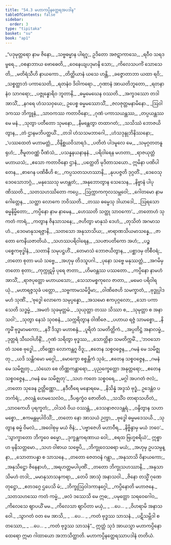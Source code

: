 ```yaml
---
title: "54.3 မဟာကပ္ပိနတ္ထေရအပဒါန"
tableOfContents: false
sidebar:
  order: 3
type: "tipitaka"
basket: "su"
book: "ap1"
---
```



<DynamicBreadcrumb />

<Division number="66" book="ap1" e="ch" v="20" p="434">

<Paragraph number="7017" type="verses" book="ap1">
_“ပဒုမုတ္တရော နာမ ဇိနော,_  
_သဗ္ဗဓမ္မာန ပါရဂူ;_  
ဥဒိတော အဇဋာကာသေ,_  
_ရဝီဝ သရဒမ္ဗရေ._  

</Paragraph>

</Division>
<Division number="67" book="ap1" e="ch" v="20" p="434">

<Paragraph number="7018" type="verses" book="ap1">
_ဝစနာဘာယ ဗောဓေတိ,_  
_ဝေနေယျပဒုမာနိ သော;_  
_ကိလေသပင်္ကံ သောသေတိ,_  
_မတိရံသီဟိ နာယကော._  

</Paragraph>

</Division>
<Division number="68" book="ap1" e="ch" v="20" p="434">

<Paragraph number="7019" type="verses" book="ap1">
_တိတ္ထိယာနံ ယသေ ဟန္တိ,_  
_ခဇ္ဇောတာဘာ ယထာ ရဝိ;_  
_သစ္စတ္ထာဘံ ပကာသေတိ,_  
_ရတနံဝ ဒိဝါကရော._  

</Paragraph>

</Division>
<Division number="69" book="ap1" e="ch" v="20" p="434">

<Paragraph number="7020" type="verses" book="ap1">
_ဂုဏာနံ အာယတိဘူတော,_  
_ရတနာနံဝ သာဂရော;_  
_ပဇ္ဇုန္နောရိဝ ဘူတာနိ,_  
_ဓမ္မမေဃေန ဝဿတိ._  

</Paragraph>

</Division>
<Division number="70" book="ap1" e="ch" v="20" p="434">

<Paragraph number="7021" type="verses" book="ap1">
_အက္ခဒဿော တဒါ အာသိံ,_  
_နဂရေ ဟံသသဝှယေ;_  
ဥပေစ္စ ဓမ္မမဿောသိံ,_  
_ဇလဇုတ္တမနာမိနော._  

</Paragraph>

</Division>
<Division number="71" book="ap1" e="ch" v="20" p="434">

<Paragraph number="7022" type="verses" book="ap1">
_ဩဝါဒကဿ ဘိက္ခူနံ,_  
_သာဝကဿ ကတာဝိနော;_  
_ဂုဏံ ပကာသယန္တဿ,_  
_တပ္ပယန္တဿ မေ မနံ._  

</Paragraph>

</Division>
<Division number="72" book="ap1" e="ch" v="20" p="435">

<Paragraph number="7023" type="verses" book="ap1">
_သုတွာ ပတီတော သုမနော,_  
_နိမန္တေတွာ တထာဂတံ;_  
_သသိဿံ ဘောဇယိတွာန,_  
_တံ ဌာနမဘိပတ္ထယိံ._  

</Paragraph>

</Division>
<Division number="73" book="ap1" e="ch" v="20" p="435">

<Paragraph number="7024" type="verses" book="ap1">
_တဒါ ဟံသသမဘာဂေါ,_  
_ဟံသဒုန္ဒုဘိနိဿနော;_  
_‘ပဿထေတံ မဟာမတ္တံ,_  
_ဝိနိစ္ဆယဝိသာရဒံ._  

</Paragraph>

</Division>
<Division number="74" book="ap1" e="ch" v="20" p="435">

<Paragraph number="7025" type="verses" book="ap1">
_ပတိတံ ပါဒမူလေ မေ,_  
_သမုဂ္ဂတတနူရုဟံ;_  
_ဇီမူတဝဏ္ဏံ ပီဏံသံ,_  
_ပသန္နနယနာနနံ._  

</Paragraph>

</Division>
<Division number="75" book="ap1" e="ch" v="20" p="435">

<Paragraph number="7026" type="verses" book="ap1">
_ပရိဝါရေန မဟတာ,_  
_ရာဇယုတ္တံ မဟာယသံ;_  
_ဧသော ကတာဝိနော ဌာနံ,_  
_ပတ္ထေတိ မုဒိတာသယော._  

</Paragraph>

</Division>
<Division number="76" book="ap1" e="ch" v="20" p="435">

<Paragraph number="7027" type="verses" book="ap1">
ဣမိနာ ပဏိပါတေန,_  
_စာဂေန ပဏိဓီဟိ စ;_  
_ကပ္ပသတသဟဿာနိ,_  
_နုပပဇ္ဇတိ ဒုဂ္ဂတိံ._  

</Paragraph>

</Division>
<Division number="77" book="ap1" e="ch" v="20" p="435">

<Paragraph number="7028" type="verses" book="ap1">
_ဒေဝေသု ဒေဝသောဘဂ္ဂံ,_  
_မနုဿေသု မဟန္တတံ;_  
_အနုဘောတွာန သေသေန,_  
_နိဗ္ဗာနံ ပါပုဏိဿတိ._  

</Paragraph>

</Division>
<Division number="78" book="ap1" e="ch" v="20" p="435">

<Paragraph number="7029" type="verses" book="ap1">
_သတသဟဿိတော ကပ္ပေ,_  
_ဩက္ကာကကုလသမ္ဘဝေါ;_  
_ဂေါတမော နာမ ဂေါတ္တေန,_  
_သတ္ထာ လောကေ ဘဝိဿတိ._  

</Paragraph>

</Division>
<Division number="79" book="ap1" e="ch" v="20" p="435">

<Paragraph number="7030" type="verses" book="ap1">
_တဿ ဓမ္မေသု ဒါယာဒေါ,_  
_ဩရသော ဓမ္မနိမ္မိတော;_  
_ကပ္ပိနော နာမ နာမေန,_  
_ဟေဿတိ သတ္ထု သာဝကော’._  

</Paragraph>

</Division>
<Division number="80" book="ap1" e="ch" v="20" p="435">

<Paragraph number="7031" type="verses" book="ap1">
_တတောဟံ သုကတံ ကာရံ,_  
_ကတွာန ဇိနသာသနေ;_  
_ဇဟိတွာ မာနုသံ ဒေဟံ,_  
_တုသိတံ အဂမာသဟံ._  

</Paragraph>

</Division>
<Division number="81" book="ap1" e="ch" v="20" p="435">

<Paragraph number="7032" type="verses" book="ap1">
_ဒေဝမာနုသရဇ္ဇာနိ,_  
_သတသော အနုသာသိယ;_  
_ဗာရာဏသိယမာသန္နေ,_  
_ဇာတော ကေနိယဇာတိယံ._  

</Paragraph>

</Division>
<Division number="82" book="ap1" e="ch" v="20" p="435">

<Paragraph number="7033" type="verses" book="ap1">
_သဟဿပရိဝါရေန,_  
_သပဇာပတိကော အဟံ;_  
_ပဉ္စ ပစ္စေကဗုဒ္ဓါနံ,_  
_သတာနိ သမုပဋ္ဌဟိံ._  

</Paragraph>

</Division>
<Division number="83" book="ap1" e="ch" v="20" p="435">

<Paragraph number="7034" type="verses" book="ap1">
_တေမာသံ ဘောဇယိတွာန,_  
_ပစ္ဆာဒမှ တိစီဝရံ;_  
_တတော စုတာ မယံ သဗ္ဗေ,_  
_အဟုမှ တိဒသူပဂါ._  

</Paragraph>

</Division>
<Division number="84" book="ap1" e="ch" v="20" p="436">

<Paragraph number="7035" type="verses" book="ap1">
_ပုနော သဗ္ဗေ မနုဿတ္တံ,_  
_အဂမိမှ တတော စုတာ;_  
_ကုက္ကုဋမှိ ပုရေ ဇာတာ,_  
_ဟိမဝန္တဿ ပဿတော._  

</Paragraph>

</Division>
<Division number="85" book="ap1" e="ch" v="20" p="436">

<Paragraph number="7036" type="verses" book="ap1">
_ကပ္ပိနော နာမဟံ အာသိံ,_  
_ရာဇပုတ္တော မဟာယသော;_  
_သေသာမစ္စကုလေ ဇာတာ,_  
_မမေဝ ပရိဝါရယုံ._  

</Paragraph>

</Division>
<Division number="86" book="ap1" e="ch" v="20" p="436">

<Paragraph number="7037" type="verses" book="ap1">
_မဟာရဇ္ဇသုခံ ပတ္တော,_  
_သဗ္ဗကာမသမိဒ္ဓိမာ;_  
_ဝါဏိဇေဟိ သမက္ခာတံ,_  
_ဗုဒ္ဓုပ္ပါဒမဟံ သုဏိံ._  

</Paragraph>

</Division>
<Division number="87" book="ap1" e="ch" v="20" p="436">

<Paragraph number="7038" type="verses" book="ap1">
_‘ဗုဒ္ဓေါ လောကေ သမုပ္ပန္နော,_  
_အသမော ဧကပုဂ္ဂလော;_  
_သော ပကာသေတိ သဒ္ဓမ္မံ,_  
_အမတံ သုခမုတ္တမံ._  

</Paragraph>

</Division>
<Division number="88" book="ap1" e="ch" v="20" p="436">

<Paragraph number="7039" type="verses" book="ap1">
_သုယုတ္တာ တဿ သိဿာ စ,_  
_သုမုတ္တာ စ အနာသဝါ’;_  
_သုတွာ နေသံ သုဝစနံ,_  
_သက္ကရိတွာန ဝါဏိဇေ._  

</Paragraph>

</Division>
<Division number="89" book="ap1" e="ch" v="20" p="436">

<Paragraph number="7040" type="verses" book="ap1">
_ပဟာယ ရဇ္ဇံ သာမစ္စော,_  
_နိက္ခမိံ ဗုဒ္ဓမာမကော;_  
_နဒိံ ဒိသွာ မဟာစန္ဒံ,_  
_ပူရိတံ သမတိတ္တိကံ._  

</Paragraph>

</Division>
<Division number="90" book="ap1" e="ch" v="20" p="436">

<Paragraph number="7041" type="verses" book="ap1">
_အပ္ပတိဋ္ဌံ အနာလမ္ဗံ,_  
_ဒုတ္တရံ သီဃဝါဟိနိံ;_  
_ဂုဏံ သရိတွာ ဗုဒ္ဓဿ,_  
_သောတ္ထိနာ သမတိက္ကမိံ._  

</Paragraph>

</Division>
<Division number="91" book="ap1" e="ch" v="20" p="436">

<Paragraph number="7042" type="verses" book="ap1">
_‘ဘဝသောတံ သစေ ဗုဒ္ဓေါ,_  
_တိဏ္ဏော လောကန္တဂူ ဝိဒူ;_  
_ဧတေန သစ္စဝဇ္ဇေန,_  
_ဂမနံ မေ သမိဇ္ဈတု._  

</Paragraph>

</Division>
<Division number="92" book="ap1" e="ch" v="20" p="436">

<Paragraph number="7043" type="verses" book="ap1">
_ယဒိ သန္တိဂမော မဂ္ဂေါ,_  
_မောက္ခော စစ္စန္တိကံ သုခံ;_  
_ဧတေန သစ္စဝဇ္ဇေန,_  
_ဂမနံ မေ သမိဇ္ဈတု._  

</Paragraph>

</Division>
<Division number="93" book="ap1" e="ch" v="20" p="436">

<Paragraph number="7044" type="verses" book="ap1">
_သံဃော စေ တိဏ္ဏကန္တာရော,_  
_ပုညက္ခေတ္တော အနုတ္တရော;_  
_ဧတေန သစ္စဝဇ္ဇေန,_  
_ဂမနံ မေ သမိဇ္ဈတု’._  

</Paragraph>

</Division>
<Division number="94" book="ap1" e="ch" v="20" p="436">

<Paragraph number="7045" type="verses" book="ap1">
_သဟ ကတေ သစ္စဝရေ,_  
_မဂ္ဂါ အပဂတံ ဇလံ;_  
_တတော သုခေန ဥတ္တိဏ္ဏော,_  
_နဒီတီရေ မနောရမေ._  

</Paragraph>

</Division>
<Division number="95" book="ap1" e="ch" v="20" p="436">

<Paragraph number="7046" type="verses" book="ap1">
_နိသိန္နံ အဒ္ဒသံ ဗုဒ္ဓံ,_  
ဥဒေန္တံဝ ပဘင်္ကရံ;_  
_ဇလန္တံ ဟေမသေလံဝ,_  
_ဒီပရုက္ခံဝ ဇောတိတံ._  

</Paragraph>

</Division>
<Division number="96" book="ap1" e="ch" v="20" p="436">

<Paragraph number="7047" type="verses" book="ap1">
_သသိံဝ တာရာသဟိတံ,_  
_သာဝကေဟိ ပုရက္ခတံ;_  
_ဝါသဝံ ဝိယ ဝဿန္တံ,_  
_ဒေသနာဇလဒန္တရံ._  

</Paragraph>

</Division>
<Division number="97" book="ap1" e="ch" v="20" p="437">

<Paragraph number="7048" type="verses" book="ap1">
_ဝန္ဒိတွာန သဟာမစ္စော,_  
_ဧကမန္တမုပါဝိသိံ;_  
_တတော နော အာသယံ ဉတွာ,_  
_ဗုဒ္ဓေါ ဓမ္မမဒေသယိ._  

</Paragraph>

</Division>
<Division number="98" book="ap1" e="ch" v="20" p="437">

<Paragraph number="7049" type="verses" book="ap1">
_သုတွာန ဓမ္မံ ဝိမလံ,_  
_အဝေါစုမှ မယံ ဇိနံ;_  
_‘ပဗ္ဗာဇေဟိ မဟာဝီရ,_  
_နိဗ္ဗိန္ဒာမှ မယံ ဘဝေ’._  

</Paragraph>

</Division>
<Division number="99" book="ap1" e="ch" v="20" p="437">

<Paragraph number="7050" type="verses" book="ap1">
_‘သွာက္ခာတော ဘိက္ခဝေ ဓမ္မော,_  
_ဒုက္ခန္တကရဏာယ ဝေါ;_  
_စရထ ဗြဟ္မစရိယံ’,_  
ဣစ္စာဟ မုနိသတ္တမော._  

</Paragraph>

</Division>
<Division number="100" book="ap1" e="ch" v="20" p="437">

<Paragraph number="7051" type="verses" book="ap1">
_သဟ ဝါစာယ သဗ္ဗေပိ,_  
_ဘိက္ခုဝေသဓရာ မယံ;_  
_အဟုမှ ဥပသမ္ပန္နာ,_  
_သောတာပန္နာ စ သာသနေ._  

</Paragraph>

</Division>
<Division number="101" book="ap1" e="ch" v="20" p="437">

<Paragraph number="7052" type="verses" book="ap1">
_တတော ဇေတဝနံ ဂန္တွာ,_  
_အနုသာသိ ဝိနာယကော;_  
_အနုသိဋ္ဌော ဇိနေနာဟံ,_  
_အရဟတ္တမပါပုဏိံ._  

</Paragraph>

</Division>
<Division number="102" book="ap1" e="ch" v="20" p="437">

<Paragraph number="7053" type="verses" book="ap1">
_တတော ဘိက္ခုသဟဿာနိ,_  
_အနုသာသိမဟံ တဒါ;_  
_မမာနုသာသနကရာ,_  
_တေပိ အာသုံ အနာသဝါ._  

</Paragraph>

</Division>
<Division number="103" book="ap1" e="ch" v="20" p="437">

<Paragraph number="7054" type="verses" book="ap1">
_ဇိနော တသ္မိံ ဂုဏေ တုဋ္ဌော,_  
_ဧတဒဂ္ဂေ ဌပေသိ မံ;_  
_ဘိက္ခုဩဝါဒကာနဂ္ဂေါ,_  
_ကပ္ပိနောတိ မဟာဇနေ._  

</Paragraph>

</Division>
<Division number="104" book="ap1" e="ch" v="20" p="437">

<Paragraph number="7055" type="verses" book="ap1">
_သတသဟဿေ ကတံ ကမ္မံ,_  
_ဖလံ ဒဿေသိ မေ ဣဓ;_  
_ပမုတ္တော သရဝေဂေါဝ,_  
_ကိလေသေ ဈာပယိံ မမ._  

</Paragraph>

</Division>
<Division number="105" book="ap1" e="ch" v="20" p="437">

<Paragraph number="7056" type="verses" book="ap1">
_ကိလေသာ ဈာပိတာ မယှံ,_  
_ …ပေ… _  
_ဝိဟရာမိ အနာသဝေါ._  

</Paragraph>

</Division>
<Division number="106" book="ap1" e="ch" v="20" p="437">

<Paragraph number="7057" type="verses" book="ap1">
_သွာဂတံ ဝတ မေ အာသိ,_  
_ …ပေ… _  
_ကတံ ဗုဒ္ဓဿ သာသနံ._  

</Paragraph>

</Division>
<Division number="107" book="ap1" e="ch" v="20" p="438">

<Paragraph number="7058" type="verses" book="ap1">
_ပဋိသမ္ဘိဒါ စတဿော,_  
_ …ပေ… _  
_ကတံ ဗုဒ္ဓဿ သာသနံ”._  

</Paragraph>

<Paragraph number="7059" book="ap1">
ဣတ္ထံ သုဒံ အာယသ္မာ မဟာကပ္ပိနော ထေရော ဣမာ ဂါထာယော အဘာသိတ္ထာတိ.

</Paragraph>
</Division>

<Paragraph number="7060" type="center" book="ap1">
မဟာကပ္ပိနတ္ထေရဿာပဒါနံ တတိယံ.
</Paragraph>